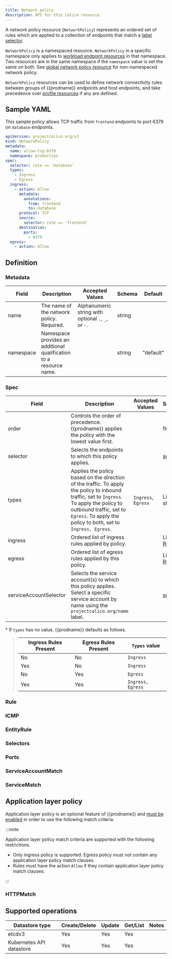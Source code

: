 ```yaml
---
title: Network policy
description: API for this Calico resource.
---
```











A network policy resource (`NetworkPolicy`) represents an ordered set of rules which are applied
to a collection of endpoints that match a [label selector](#selectors).

`NetworkPolicy` is a namespaced resource. `NetworkPolicy` in a specific namespace
only applies to [workload endpoint resources](workloadendpoint.mdx)
in that namespace. Two resources are in the same namespace if the `namespace`
value is set the same on both.
See [global network policy resource](globalnetworkpolicy.mdx) for non-namespaced network policy.

`NetworkPolicy` resources can be used to define network connectivity rules between groups of {{prodname}} endpoints and host endpoints, and
take precedence over [profile resources](profile.mdx) if any are defined.

## Sample YAML

This sample policy allows TCP traffic from `frontend` endpoints to port 6379 on
`database` endpoints.

```yaml
apiVersion: projectcalico.org/v3
kind: NetworkPolicy
metadata:
  name: allow-tcp-6379
  namespace: production
spec:
  selector: role == 'database'
  types:
    - Ingress
    - Egress
  ingress:
    - action: Allow
      metadata:
        annotations:
          from: frontend
          to: database
      protocol: TCP
      source:
        selector: role == 'frontend'
      destination:
        ports:
          - 6379
  egress:
    - action: Allow
```

## Definition

### Metadata

| Field     | Description                                                        | Accepted Values                                     | Schema | Default   |
| --------- | ------------------------------------------------------------------ | --------------------------------------------------- | ------ | --------- |
| name      | The name of the network policy. Required.                          | Alphanumeric string with optional `.`, `_`, or `-`. | string |           |
| namespace | Namespace provides an additional qualification to a resource name. |                                                     | string | "default" |

### Spec

| Field                  | Description                                                                                                                                                                                                                          | Accepted Values     | Schema                 | Default                                       |
| ---------------------- | ------------------------------------------------------------------------------------------------------------------------------------------------------------------------------------------------------------------------------------ | ------------------- | ---------------------- | --------------------------------------------- |
| order                  | Controls the order of precedence. {{prodname}} applies the policy with the lowest value first.                                                                                                                                       |                     | float                  |                                               |
| selector               | Selects the endpoints to which this policy applies.                                                                                                                                                                                  |                     | [selector](#selectors) | all()                                         |
| types                  | Applies the policy based on the direction of the traffic. To apply the policy to inbound traffic, set to `Ingress`. To apply the policy to outbound traffic, set to `Egress`. To apply the policy to both, set to `Ingress, Egress`. | `Ingress`, `Egress` | List of strings        | Depends on presence of ingress/egress rules\* |
| ingress                | Ordered list of ingress rules applied by policy.                                                                                                                                                                                     |                     | List of [Rule](#rule)  |                                               |
| egress                 | Ordered list of egress rules applied by this policy.                                                                                                                                                                                 |                     | List of [Rule](#rule)  |                                               |
| serviceAccountSelector | Selects the service account(s) to which this policy applies. Select a specific service account by name using the `projectcalico.org/name` label.                                                                                     |                     | [selector](#selectors) | all()                                         |

\* If `types` has no value, {{prodname}} defaults as follows.

> | Ingress Rules Present | Egress Rules Present | `Types` value     |
> | --------------------- | -------------------- | ----------------- |
> | No                    | No                   | `Ingress`         |
> | Yes                   | No                   | `Ingress`         |
> | No                    | Yes                  | `Egress`          |
> | Yes                   | Yes                  | `Ingress, Egress` |

### Rule

<Rule />

### ICMP

<Icmp />

### EntityRule

<Entityrule />

### Selectors

<Selectors />
<SelectorScopes />

### Ports

<Ports />

### ServiceAccountMatch

<Serviceaccountmatch />

### ServiceMatch

<Servicematch />

## Application layer policy

Application layer policy is an optional feature of {{prodname}} and
[must be enabled](../../network-policy/istio/app-layer-policyindex.mdx)
in order to use the following match criteria.

:::note

Application layer policy match criteria are supported with the following restrictions.

- Only ingress policy is supported. Egress policy must not contain any application layer policy match clauses.
- Rules must have the action `Allow` if they contain application layer policy match clauses.

:::

### HTTPMatch

<Httpmatch />

## Supported operations

| Datastore type           | Create/Delete | Update | Get/List | Notes |
| ------------------------ | ------------- | ------ | -------- | ----- |
| etcdv3                   | Yes           | Yes    | Yes      |
| Kubernetes API datastore | Yes           | Yes    | Yes      |
